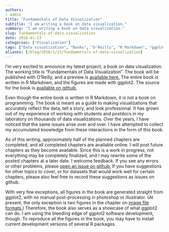 ```yaml
---
authors:
- admin
title: "Fundamentals of Data Visualization"
subtitle: "I am writing a book on data visualization."
summary: "I am writing a book on data visualization."
slug: fundamentals-of-data-visualization
date: 2018-01-23
categories: ["Visualization"]
tags: ["Data visualization", "Books", "O'Reilly", "R Markdown", "ggplot2"]
aliases: [/blog/2018/1/23/fundamentals-of-data-visualization]
---
```


I'm very excited to announce my latest project, a book on data visualization. The working title is "Fundamentals of Data Visualization". The book will be published with O'Reilly, and a preview is [available here.](http://serialmentor.com/dataviz/)  The entire book is written in R Markdown, and the figures are made with ggplot2. The source for the book is [available on github.](https://github.com/clauswilke/dataviz)

Even though the entire book is written in R Markdown, it is not a book on programming. The book is meant as a guide to making visualizations that accurately reflect the data, tell a story, and look professional. It has grown out of my experience of working with students and postdocs in my laboratory on thousands of data visualizations. Over the years, I have noticed that the same issues arise over and over. I have attempted to collect my accumulated knowledge from these interactions in the form of this book.

As of this writing, approximately half of the planned chapters are completed, and all completed chapters are available online. I will post future chapters as they become available. Since this is a work in progress, not everything may be completely finalized, and I may rewrite some of the posted chapters at a later date. I welcome feedback. If you see any errors or other problems, please [open an issue on github.](https://github.com/clauswilke/dataviz/issues) If you have suggestions for other topics to cover, or for datasets that would work well for certain chapters, please also feel free to record these suggestions as issues on github.

With very few exceptions, all figures in the book are generated straight from ggplot2, with no manual post-processing in photoshop or illustrator. (At present, the only exception is two figures in the chapter on [image file formats.](http://serialmentor.com/dataviz/image-file-formats.html)) Therefore, the book also serves as a showcase of what ggplot2 can do. I am using the bleeding edge of ggplot2 software development, though. To reproduce all the figures in the book, you may have to install current development versions of several R packages.
